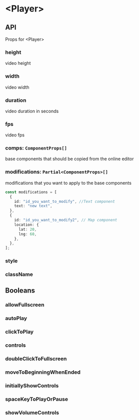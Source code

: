 # &lt;Player&gt;

## API

Props for &lt;Player&gt;

### height

video height

### width

video width

### duration

video duration in seconds

### fps

video fps

### comps: `ComponentProps[]`

base components that should be copied from the online editor

### modifications: `Partial<ComponentProps>[]`

modifications that you want to apply to the base components

```ts
const modifications = [
  {
    id: "id_you_want_to_modify", //Text component
    text: "new text",
  },
  {
    id: "id_you_want_to_modify2", // Map component
    location: {
      lat: 20,
      lng: 60,
    },
  },
];
```

### style

### className

## Booleans

### allowFullscreen

### autoPlay

### clickToPlay

### controls

### doubleClickToFullscreen

### moveToBeginningWhenEnded

### initiallyShowControls

### spaceKeyToPlayOrPause

### showVolumeControls
